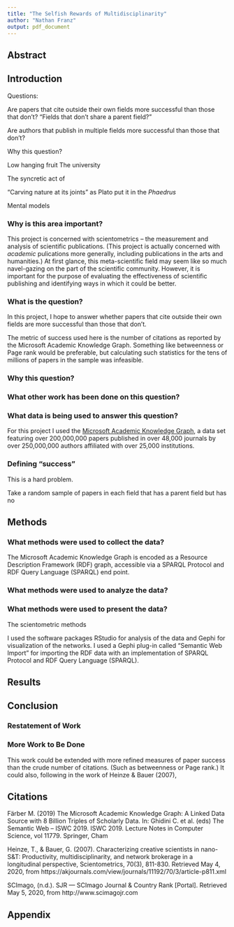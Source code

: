 ```yaml
---
title: "The Selfish Rewards of Multidisciplinarity"
author: "Nathan Franz"
output: pdf_document
---
```


## Abstract

## Introduction

Questions:

Are papers that cite outside their own fields more successful than those that don't?
"Fields that don't share a parent field?"

Are authors that publish in multiple fields more successful than those that don't?


Why this question?

Low hanging fruit
The university 

The syncretic act of 

"Carving nature at its joints" as Plato put it in the *Phaedrus*

Mental models

### Why is this area important?

This project is concerned with scientometrics -- the measurement and analysis of scientific publications. (This project is actually concerned with *academic* pulications more generally, including publications in the arts and humanities.) At first glance, this meta-scientific field may seem like so much navel-gazing on the part of the scientific community. However, it is important for the purpose of evaluating the effectiveness of scientific publishing and identifying ways in which it could be better. 

### What is the question?

In this project, I hope to answer whether papers that cite outside their own fields are more successful than those that don't. 

The metric of success used here is the number of citations as reported by the Microsoft Academic Knowledge Graph. Something like betweenness or Page rank would be preferable, but calculating such statistics for the tens of millions of papers in the sample was infeasible.

### Why this question?




### What other work has been done on this question?



### What data is being used to answer this question?

For this project I used the [Microsoft Academic Knowledge Graph](http://ma-graph.org/), a data set featuring over 200,000,000 papers published in over 48,000 journals by over 250,000,000 authors affiliated with over 25,000 institutions. 

### Defining "success"

This is a hard problem.

Take a random sample of papers in each field that has a parent field but has no 




## Methods

### What methods were used to collect the data?

The Microsoft Academic Knowledge Graph is encoded as a Resource Description Framework (RDF) graph, accessible via a SPARQL Protocol and RDF Query Language (SPARQL) end point.

### What methods were used to analyze the data?

### What methods were used to present the data?

The scientometric methods



I used the software packages RStudio for analysis of the data and Gephi for visualization of the networks. I used a Gephi plug-in called "Semantic Web Import" for importing the RDF data with an implementation of SPARQL Protocol and RDF Query Language (SPARQL).





## Results

### 

## Conclusion

### Restatement of Work

### More Work to Be Done

This work could be extended with more refined measures of paper success than the crude number of citations. (Such as betweenness or Page rank.) It could also, following in the work of Heinze & Bauer (2007), 

## Citations

Färber M. (2019) The Microsoft Academic Knowledge Graph: A Linked Data Source with 8 Billion Triples of Scholarly Data. In: Ghidini C. et al. (eds) The Semantic Web – ISWC 2019. ISWC 2019. Lecture Notes in Computer Science, vol 11779. Springer, Cham

Heinze, T., & Bauer, G. (2007). Characterizing creative scientists in nano-S&T: Productivity, multidisciplinarity, and network brokerage in a longitudinal perspective, Scientometrics, 70(3), 811-830. Retrieved May 4, 2020, from https://akjournals.com/view/journals/11192/70/3/article-p811.xml

SCImago, (n.d.). SJR — SCImago Journal & Country Rank [Portal]. Retrieved May 5, 2020, from http://www.scimagojr.com

## Appendix



